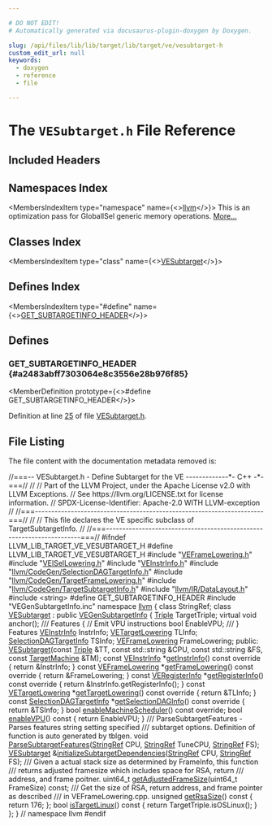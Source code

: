 ```yaml
---

# DO NOT EDIT!
# Automatically generated via docusaurus-plugin-doxygen by Doxygen.

slug: /api/files/lib/lib/target/lib/target/ve/vesubtarget-h
custom_edit_url: null
keywords:
  - doxygen
  - reference
  - file

---
```





# The `VESubtarget.h` File Reference

<DoxygenPage pluginConfig={pluginConfig}>



## Included Headers

<IncludesList>
<IncludesListItem
  filePath="VEFrameLowering.h"
  permalink="/docs/api/files/lib/lib/target/lib/target/ve/veframelowering-h"
  isLocal="true" />
<IncludesListItem
  filePath="VEISelLowering.h"
  permalink="/docs/api/files/lib/lib/target/lib/target/ve/veisellowering-h"
  isLocal="true" />
<IncludesListItem
  filePath="VEInstrInfo.h"
  permalink="/docs/api/files/lib/lib/target/lib/target/ve/veinstrinfo-h"
  isLocal="true" />
<IncludesListItem
  filePath="llvm/CodeGen/SelectionDAGTargetInfo.h"
  permalink="/docs/api/files/include/include/llvm/include/llvm/codegen/selectiondagtargetinfo-h"
  isLocal="true" />
<IncludesListItem
  filePath="llvm/CodeGen/TargetFrameLowering.h"
  permalink="/docs/api/files/include/include/llvm/include/llvm/codegen/targetframelowering-h"
  isLocal="true" />
<IncludesListItem
  filePath="llvm/CodeGen/TargetSubtargetInfo.h"
  permalink="/docs/api/files/include/include/llvm/include/llvm/codegen/targetsubtargetinfo-h"
  isLocal="true" />
<IncludesListItem
  filePath="llvm/IR/DataLayout.h"
  permalink="/docs/api/files/include/include/llvm/include/llvm/ir/datalayout-h"
  isLocal="true" />
<IncludesListItem
  filePath="string"
  permalink=""
  isLocal="false" />
<IncludesListItem
  filePath="VEGenSubtargetInfo.inc"
  permalink=""
  isLocal="true" />
</IncludesList>

## Namespaces Index

<MembersIndex>

<MembersIndexItem
  type="namespace"
  name={<><a href="/docs/api/namespaces/llvm">llvm</a></>}>
This is an optimization pass for GlobalISel generic memory operations. <a href="/docs/api/namespaces/llvm/#details">More...</a>
</MembersIndexItem>

</MembersIndex>

## Classes Index

<MembersIndex>

<MembersIndexItem
  type="class"
  name={<><a href="/docs/api/classes/llvm/vesubtarget">VESubtarget</a></>}>
</MembersIndexItem>

</MembersIndex>

## Defines Index

<MembersIndex>

<MembersIndexItem
  type="#define"
  name={<><a href="#a2483abff7303064e8c3556e28b976f85">GET&#95;SUBTARGETINFO&#95;HEADER</a></>}>
</MembersIndexItem>

</MembersIndex>


<SectionDefinition>

## Defines

### GET&#95;SUBTARGETINFO&#95;HEADER {#a2483abff7303064e8c3556e28b976f85}

<MemberDefinition
  prototype={<>#define GET&#95;SUBTARGETINFO&#95;HEADER</>}>

Definition at line <a href="#l00025">25</a> of file <a href="/docs/api/files/lib/lib/target/lib/target/ve/vesubtarget-h">VESubtarget.h</a>.
</MemberDefinition>

</SectionDefinition>

## File Listing

The file content with the documentation metadata removed is:

<ProgramListing>

<Link id="l00001" /><CodeLine lineNumber="1"><Highlight kind="comment">//===-- VESubtarget.h - Define Subtarget for the VE -------------&#42;- C++ -&#42;-===//</Highlight><Highlight kind="normal"></Highlight></CodeLine>
<Link id="l00002" /><CodeLine lineNumber="2"><Highlight kind="normal"></Highlight><Highlight kind="comment">//</Highlight><Highlight kind="normal"></Highlight></CodeLine>
<Link id="l00003" /><CodeLine lineNumber="3"><Highlight kind="normal"></Highlight><Highlight kind="comment">// Part of the LLVM Project, under the Apache License v2.0 with LLVM Exceptions.</Highlight><Highlight kind="normal"></Highlight></CodeLine>
<Link id="l00004" /><CodeLine lineNumber="4"><Highlight kind="normal"></Highlight><Highlight kind="comment">// See https://llvm.org/LICENSE.txt for license information.</Highlight><Highlight kind="normal"></Highlight></CodeLine>
<Link id="l00005" /><CodeLine lineNumber="5"><Highlight kind="normal"></Highlight><Highlight kind="comment">// SPDX-License-Identifier: Apache-2.0 WITH LLVM-exception</Highlight><Highlight kind="normal"></Highlight></CodeLine>
<Link id="l00006" /><CodeLine lineNumber="6"><Highlight kind="normal"></Highlight><Highlight kind="comment">//</Highlight><Highlight kind="normal"></Highlight></CodeLine>
<Link id="l00007" /><CodeLine lineNumber="7"><Highlight kind="normal"></Highlight><Highlight kind="comment">//===----------------------------------------------------------------------===//</Highlight><Highlight kind="normal"></Highlight></CodeLine>
<Link id="l00008" /><CodeLine lineNumber="8"><Highlight kind="normal"></Highlight><Highlight kind="comment">//</Highlight><Highlight kind="normal"></Highlight></CodeLine>
<Link id="l00009" /><CodeLine lineNumber="9"><Highlight kind="normal"></Highlight><Highlight kind="comment">// This file declares the VE specific subclass of TargetSubtargetInfo.</Highlight><Highlight kind="normal"></Highlight></CodeLine>
<Link id="l00010" /><CodeLine lineNumber="10"><Highlight kind="normal"></Highlight><Highlight kind="comment">//</Highlight><Highlight kind="normal"></Highlight></CodeLine>
<Link id="l00011" /><CodeLine lineNumber="11"><Highlight kind="normal"></Highlight><Highlight kind="comment">//===----------------------------------------------------------------------===//</Highlight><Highlight kind="normal"></Highlight></CodeLine>
<Link id="l00012" /><CodeLine lineNumber="12"><Highlight kind="normal"></Highlight></CodeLine>
<Link id="l00013" /><CodeLine lineNumber="13"><Highlight kind="normal"></Highlight><Highlight kind="preprocessor">#ifndef LLVM&#95;LIB&#95;TARGET&#95;VE&#95;VESUBTARGET&#95;H</Highlight><Highlight kind="normal"></Highlight></CodeLine>
<Link id="l00014" /><CodeLine lineNumber="14"><Highlight kind="normal"></Highlight><Highlight kind="preprocessor">#define LLVM&#95;LIB&#95;TARGET&#95;VE&#95;VESUBTARGET&#95;H</Highlight><Highlight kind="normal"></Highlight></CodeLine>
<Link id="l00015" /><CodeLine lineNumber="15"><Highlight kind="normal"></Highlight></CodeLine>
<Link id="l00016" /><CodeLine lineNumber="16"><Highlight kind="normal"></Highlight><Highlight kind="preprocessor">#include &quot;<a href="/docs/api/files/lib/lib/target/lib/target/ve/veframelowering-h">VEFrameLowering.h</a>&quot;</Highlight><Highlight kind="normal"></Highlight></CodeLine>
<Link id="l00017" /><CodeLine lineNumber="17"><Highlight kind="normal"></Highlight><Highlight kind="preprocessor">#include &quot;<a href="/docs/api/files/lib/lib/target/lib/target/ve/veisellowering-h">VEISelLowering.h</a>&quot;</Highlight><Highlight kind="normal"></Highlight></CodeLine>
<Link id="l00018" /><CodeLine lineNumber="18"><Highlight kind="normal"></Highlight><Highlight kind="preprocessor">#include &quot;<a href="/docs/api/files/lib/lib/target/lib/target/ve/veinstrinfo-h">VEInstrInfo.h</a>&quot;</Highlight><Highlight kind="normal"></Highlight></CodeLine>
<Link id="l00019" /><CodeLine lineNumber="19"><Highlight kind="normal"></Highlight><Highlight kind="preprocessor">#include &quot;<a href="/docs/api/files/include/include/llvm/include/llvm/codegen/selectiondagtargetinfo-h">llvm/CodeGen/SelectionDAGTargetInfo.h</a>&quot;</Highlight><Highlight kind="normal"></Highlight></CodeLine>
<Link id="l00020" /><CodeLine lineNumber="20"><Highlight kind="normal"></Highlight><Highlight kind="preprocessor">#include &quot;<a href="/docs/api/files/include/include/llvm/include/llvm/codegen/targetframelowering-h">llvm/CodeGen/TargetFrameLowering.h</a>&quot;</Highlight><Highlight kind="normal"></Highlight></CodeLine>
<Link id="l00021" /><CodeLine lineNumber="21"><Highlight kind="normal"></Highlight><Highlight kind="preprocessor">#include &quot;<a href="/docs/api/files/include/include/llvm/include/llvm/codegen/targetsubtargetinfo-h">llvm/CodeGen/TargetSubtargetInfo.h</a>&quot;</Highlight><Highlight kind="normal"></Highlight></CodeLine>
<Link id="l00022" /><CodeLine lineNumber="22"><Highlight kind="normal"></Highlight><Highlight kind="preprocessor">#include &quot;<a href="/docs/api/files/include/include/llvm/include/llvm/ir/datalayout-h">llvm/IR/DataLayout.h</a>&quot;</Highlight><Highlight kind="normal"></Highlight></CodeLine>
<Link id="l00023" /><CodeLine lineNumber="23"><Highlight kind="normal"></Highlight><Highlight kind="preprocessor">#include &lt;string&gt;</Highlight><Highlight kind="normal"></Highlight></CodeLine>
<Link id="l00024" /><CodeLine lineNumber="24"><Highlight kind="normal"></Highlight></CodeLine>
<Link id="l00025" /><CodeLine lineNumber="25" lineLink="#a2483abff7303064e8c3556e28b976f85"><Highlight kind="normal"></Highlight><Highlight kind="preprocessor">#define GET&#95;SUBTARGETINFO&#95;HEADER</Highlight><Highlight kind="normal"></Highlight></CodeLine>
<Link id="l00026" /><CodeLine lineNumber="26"><Highlight kind="normal"></Highlight><Highlight kind="preprocessor">#include &quot;VEGenSubtargetInfo.inc&quot;</Highlight><Highlight kind="normal"></Highlight></CodeLine>
<Link id="l00027" /><CodeLine lineNumber="27"><Highlight kind="normal"></Highlight></CodeLine>
<Link id="l00028" /><CodeLine lineNumber="28"><Highlight kind="normal"></Highlight><Highlight kind="keyword">namespace </Highlight><Highlight kind="normal"><a href="/docs/api/namespaces/llvm">llvm</a> &#123;</Highlight></CodeLine>
<Link id="l00029" /><CodeLine lineNumber="29"><Highlight kind="normal"></Highlight><Highlight kind="keyword">class </Highlight><Highlight kind="normal">StringRef;</Highlight></CodeLine>
<Link id="l00030" /><CodeLine lineNumber="30"><Highlight kind="normal"></Highlight></CodeLine>
<Link id="l00031" /><CodeLine lineNumber="31" lineLink="/docs/api/classes/llvm/vesubtarget"><Highlight kind="normal"></Highlight><Highlight kind="keyword">class </Highlight><Highlight kind="normal"><a href="/docs/api/classes/llvm/vesubtarget/#ad30b4b6d4e3721ff97e97fb248ec4cf9">VESubtarget</a> : </Highlight><Highlight kind="keyword">public</Highlight><Highlight kind="normal"> <a href="/docs/api/classes/vegensubtargetinfo">VEGenSubtargetInfo</a> &#123;</Highlight></CodeLine>
<Link id="l00032" /><CodeLine lineNumber="32"><Highlight kind="normal">  <a href="/docs/api/classes/llvm/triple">Triple</a> TargetTriple;</Highlight></CodeLine>
<Link id="l00033" /><CodeLine lineNumber="33"><Highlight kind="normal">  </Highlight><Highlight kind="keyword">virtual</Highlight><Highlight kind="normal"> </Highlight><Highlight kind="keywordtype">void</Highlight><Highlight kind="normal"> anchor();</Highlight></CodeLine>
<Link id="l00034" /><CodeLine lineNumber="34"><Highlight kind="normal"></Highlight><Highlight kind="comment"></Highlight></CodeLine>
<Link id="l00035" /><CodeLine lineNumber="35"><Highlight kind="comment">  /// Features &#123;</Highlight><Highlight kind="normal"></Highlight></CodeLine>
<Link id="l00036" /><CodeLine lineNumber="36"><Highlight kind="normal"></Highlight></CodeLine>
<Link id="l00037" /><CodeLine lineNumber="37"><Highlight kind="normal">  </Highlight><Highlight kind="comment">// Emit VPU instructions</Highlight><Highlight kind="normal"></Highlight></CodeLine>
<Link id="l00038" /><CodeLine lineNumber="38"><Highlight kind="normal">  </Highlight><Highlight kind="keywordtype">bool</Highlight><Highlight kind="normal"> EnableVPU;</Highlight></CodeLine>
<Link id="l00039" /><CodeLine lineNumber="39"><Highlight kind="normal"></Highlight><Highlight kind="comment"></Highlight></CodeLine>
<Link id="l00040" /><CodeLine lineNumber="40"><Highlight kind="comment">  /// &#125; Features</Highlight><Highlight kind="normal"></Highlight></CodeLine>
<Link id="l00041" /><CodeLine lineNumber="41"><Highlight kind="normal"></Highlight></CodeLine>
<Link id="l00042" /><CodeLine lineNumber="42"><Highlight kind="normal">  <a href="/docs/api/classes/llvm/veinstrinfo">VEInstrInfo</a> InstrInfo;</Highlight></CodeLine>
<Link id="l00043" /><CodeLine lineNumber="43"><Highlight kind="normal">  <a href="/docs/api/classes/llvm/vetargetlowering">VETargetLowering</a> TLInfo;</Highlight></CodeLine>
<Link id="l00044" /><CodeLine lineNumber="44"><Highlight kind="normal">  <a href="/docs/api/classes/llvm/selectiondagtargetinfo">SelectionDAGTargetInfo</a> TSInfo;</Highlight></CodeLine>
<Link id="l00045" /><CodeLine lineNumber="45"><Highlight kind="normal">  <a href="/docs/api/classes/llvm/veframelowering">VEFrameLowering</a> FrameLowering;</Highlight></CodeLine>
<Link id="l00046" /><CodeLine lineNumber="46"><Highlight kind="normal"></Highlight></CodeLine>
<Link id="l00047" /><CodeLine lineNumber="47"><Highlight kind="normal"></Highlight><Highlight kind="keyword">public</Highlight><Highlight kind="normal">:</Highlight></CodeLine>
<Link id="l00048" /><CodeLine lineNumber="48"><Highlight kind="normal">  <a href="/docs/api/classes/llvm/vesubtarget/#ad30b4b6d4e3721ff97e97fb248ec4cf9">VESubtarget</a>(</Highlight><Highlight kind="keyword">const</Highlight><Highlight kind="normal"> <a href="/docs/api/classes/llvm/triple">Triple</a> &amp;TT, </Highlight><Highlight kind="keyword">const</Highlight><Highlight kind="normal"> std::string &amp;CPU, </Highlight><Highlight kind="keyword">const</Highlight><Highlight kind="normal"> std::string &amp;FS,</Highlight></CodeLine>
<Link id="l00049" /><CodeLine lineNumber="49"><Highlight kind="normal">              </Highlight><Highlight kind="keyword">const</Highlight><Highlight kind="normal"> <a href="/docs/api/classes/llvm/targetmachine">TargetMachine</a> &amp;TM);</Highlight></CodeLine>
<Link id="l00050" /><CodeLine lineNumber="50"><Highlight kind="normal"></Highlight></CodeLine>
<Link id="l00051" /><CodeLine lineNumber="51" lineLink="/docs/api/classes/llvm/vesubtarget/#a96b42641fc5f60a36212147b75fe3669"><Highlight kind="normal">  </Highlight><Highlight kind="keyword">const</Highlight><Highlight kind="normal"> <a href="/docs/api/classes/llvm/veinstrinfo">VEInstrInfo</a> &#42;<a href="/docs/api/classes/llvm/vesubtarget/#a96b42641fc5f60a36212147b75fe3669">getInstrInfo</a>()</Highlight><Highlight kind="keyword"> const override </Highlight><Highlight kind="normal">&#123; </Highlight><Highlight kind="keywordflow">return</Highlight><Highlight kind="normal"> &amp;InstrInfo; &#125;</Highlight></CodeLine>
<Link id="l00052" /><CodeLine lineNumber="52" lineLink="/docs/api/classes/llvm/vesubtarget/#ad4a1aa0e342ede17960fb5f6f09ab2ef"><Highlight kind="normal">  </Highlight><Highlight kind="keyword">const</Highlight><Highlight kind="normal"> <a href="/docs/api/classes/llvm/veframelowering">VEFrameLowering</a> &#42;<a href="/docs/api/classes/llvm/vesubtarget/#ad4a1aa0e342ede17960fb5f6f09ab2ef">getFrameLowering</a>()</Highlight><Highlight kind="keyword"> const override </Highlight><Highlight kind="normal">&#123;</Highlight></CodeLine>
<Link id="l00053" /><CodeLine lineNumber="53"><Highlight kind="normal">    </Highlight><Highlight kind="keywordflow">return</Highlight><Highlight kind="normal"> &amp;FrameLowering;</Highlight></CodeLine>
<Link id="l00054" /><CodeLine lineNumber="54"><Highlight kind="normal">  &#125;</Highlight></CodeLine>
<Link id="l00055" /><CodeLine lineNumber="55" lineLink="/docs/api/classes/llvm/vesubtarget/#aecdc3319eb01ec80a69ace4e6111a284"><Highlight kind="normal">  </Highlight><Highlight kind="keyword">const</Highlight><Highlight kind="normal"> <a href="/docs/api/structs/llvm/veregisterinfo">VERegisterInfo</a> &#42;<a href="/docs/api/classes/llvm/vesubtarget/#aecdc3319eb01ec80a69ace4e6111a284">getRegisterInfo</a>()</Highlight><Highlight kind="keyword"> const override </Highlight><Highlight kind="normal">&#123;</Highlight></CodeLine>
<Link id="l00056" /><CodeLine lineNumber="56"><Highlight kind="normal">    </Highlight><Highlight kind="keywordflow">return</Highlight><Highlight kind="normal"> &amp;InstrInfo.getRegisterInfo();</Highlight></CodeLine>
<Link id="l00057" /><CodeLine lineNumber="57"><Highlight kind="normal">  &#125;</Highlight></CodeLine>
<Link id="l00058" /><CodeLine lineNumber="58" lineLink="/docs/api/classes/llvm/vesubtarget/#ab9ac228c9a9549c1af3a761170034d30"><Highlight kind="normal">  </Highlight><Highlight kind="keyword">const</Highlight><Highlight kind="normal"> <a href="/docs/api/classes/llvm/vetargetlowering">VETargetLowering</a> &#42;<a href="/docs/api/classes/llvm/vesubtarget/#ab9ac228c9a9549c1af3a761170034d30">getTargetLowering</a>()</Highlight><Highlight kind="keyword"> const override </Highlight><Highlight kind="normal">&#123; </Highlight><Highlight kind="keywordflow">return</Highlight><Highlight kind="normal"> &amp;TLInfo; &#125;</Highlight></CodeLine>
<Link id="l00059" /><CodeLine lineNumber="59" lineLink="/docs/api/classes/llvm/vesubtarget/#aa7c9b64ef05827af96d4847b8bf02c2e"><Highlight kind="normal">  </Highlight><Highlight kind="keyword">const</Highlight><Highlight kind="normal"> <a href="/docs/api/classes/llvm/selectiondagtargetinfo">SelectionDAGTargetInfo</a> &#42;<a href="/docs/api/classes/llvm/vesubtarget/#aa7c9b64ef05827af96d4847b8bf02c2e">getSelectionDAGInfo</a>()</Highlight><Highlight kind="keyword"> const override </Highlight><Highlight kind="normal">&#123;</Highlight></CodeLine>
<Link id="l00060" /><CodeLine lineNumber="60"><Highlight kind="normal">    </Highlight><Highlight kind="keywordflow">return</Highlight><Highlight kind="normal"> &amp;TSInfo;</Highlight></CodeLine>
<Link id="l00061" /><CodeLine lineNumber="61"><Highlight kind="normal">  &#125;</Highlight></CodeLine>
<Link id="l00062" /><CodeLine lineNumber="62"><Highlight kind="normal"></Highlight></CodeLine>
<Link id="l00063" /><CodeLine lineNumber="63"><Highlight kind="normal">  </Highlight><Highlight kind="keywordtype">bool</Highlight><Highlight kind="normal"> <a href="/docs/api/classes/llvm/vesubtarget/#a2804ca33c9d829911f72a0533dacb824">enableMachineScheduler</a>() </Highlight><Highlight kind="keyword">const override</Highlight><Highlight kind="normal">;</Highlight></CodeLine>
<Link id="l00064" /><CodeLine lineNumber="64"><Highlight kind="normal"></Highlight></CodeLine>
<Link id="l00065" /><CodeLine lineNumber="65" lineLink="/docs/api/classes/llvm/vesubtarget/#a27cb5a80d551b6dafd29ae91c6a67e72"><Highlight kind="normal">  </Highlight><Highlight kind="keywordtype">bool</Highlight><Highlight kind="normal"> <a href="/docs/api/classes/llvm/vesubtarget/#a27cb5a80d551b6dafd29ae91c6a67e72">enableVPU</a>()</Highlight><Highlight kind="keyword"> const </Highlight><Highlight kind="normal">&#123; </Highlight><Highlight kind="keywordflow">return</Highlight><Highlight kind="normal"> EnableVPU; &#125;</Highlight></CodeLine>
<Link id="l00066" /><CodeLine lineNumber="66"><Highlight kind="normal"></Highlight><Highlight kind="comment"></Highlight></CodeLine>
<Link id="l00067" /><CodeLine lineNumber="67"><Highlight kind="comment">  /// ParseSubtargetFeatures - Parses features string setting specified</Highlight></CodeLine>
<Link id="l00068" /><CodeLine lineNumber="68"><Highlight kind="comment">  /// subtarget options.  Definition of function is auto generated by tblgen.</Highlight><Highlight kind="normal"></Highlight></CodeLine>
<Link id="l00069" /><CodeLine lineNumber="69" lineLink="/docs/api/classes/llvm/vesubtarget/#a2238b9fd6c4557b037c645e664c1e6a0"><Highlight kind="normal">  </Highlight><Highlight kind="keywordtype">void</Highlight><Highlight kind="normal"> <a href="/docs/api/classes/llvm/vesubtarget/#a2238b9fd6c4557b037c645e664c1e6a0">ParseSubtargetFeatures</a>(<a href="/docs/api/classes/llvm/stringref">StringRef</a> CPU, <a href="/docs/api/classes/llvm/stringref">StringRef</a> TuneCPU, <a href="/docs/api/classes/llvm/stringref">StringRef</a> FS);</Highlight></CodeLine>
<Link id="l00070" /><CodeLine lineNumber="70"><Highlight kind="normal">  <a href="/docs/api/classes/llvm/vesubtarget/#ad30b4b6d4e3721ff97e97fb248ec4cf9">VESubtarget</a> &amp;<a href="/docs/api/classes/llvm/vesubtarget/#a93f03b43c499eb1e609399b721681624">initializeSubtargetDependencies</a>(<a href="/docs/api/classes/llvm/stringref">StringRef</a> CPU, <a href="/docs/api/classes/llvm/stringref">StringRef</a> FS);</Highlight></CodeLine>
<Link id="l00071" /><CodeLine lineNumber="71"><Highlight kind="normal"></Highlight><Highlight kind="comment"></Highlight></CodeLine>
<Link id="l00072" /><CodeLine lineNumber="72"><Highlight kind="comment">  /// Given a actual stack size as determined by FrameInfo, this function</Highlight></CodeLine>
<Link id="l00073" /><CodeLine lineNumber="73"><Highlight kind="comment">  /// returns adjusted framesize which includes space for RSA, return</Highlight></CodeLine>
<Link id="l00074" /><CodeLine lineNumber="74"><Highlight kind="comment">  /// address, and frame poitner.</Highlight><Highlight kind="normal"></Highlight></CodeLine>
<Link id="l00075" /><CodeLine lineNumber="75"><Highlight kind="normal">  uint64&#95;t <a href="/docs/api/classes/llvm/vesubtarget/#a20a73c3c6631ebcb090858d4cb244ac8">getAdjustedFrameSize</a>(uint64&#95;t FrameSize) </Highlight><Highlight kind="keyword">const</Highlight><Highlight kind="normal">;</Highlight></CodeLine>
<Link id="l00076" /><CodeLine lineNumber="76"><Highlight kind="normal"></Highlight><Highlight kind="comment"></Highlight></CodeLine>
<Link id="l00077" /><CodeLine lineNumber="77"><Highlight kind="comment">  /// Get the size of RSA, return address, and frame pointer as described</Highlight></CodeLine>
<Link id="l00078" /><CodeLine lineNumber="78"><Highlight kind="comment">  /// in VEFrameLowering.cpp.</Highlight><Highlight kind="normal"></Highlight></CodeLine>
<Link id="l00079" /><CodeLine lineNumber="79" lineLink="/docs/api/classes/llvm/vesubtarget/#a3b88357c6972aff211e829aee4da3658"><Highlight kind="normal">  </Highlight><Highlight kind="keywordtype">unsigned</Highlight><Highlight kind="normal"> <a href="/docs/api/classes/llvm/vesubtarget/#a3b88357c6972aff211e829aee4da3658">getRsaSize</a>()</Highlight><Highlight kind="keyword"> const </Highlight><Highlight kind="normal">&#123; </Highlight><Highlight kind="keywordflow">return</Highlight><Highlight kind="normal"> 176; &#125;;</Highlight></CodeLine>
<Link id="l00080" /><CodeLine lineNumber="80"><Highlight kind="normal"></Highlight></CodeLine>
<Link id="l00081" /><CodeLine lineNumber="81" lineLink="/docs/api/classes/llvm/vesubtarget/#a63574f2ac18f5b5cea01f1673c3ab39b"><Highlight kind="normal">  </Highlight><Highlight kind="keywordtype">bool</Highlight><Highlight kind="normal"> <a href="/docs/api/classes/llvm/vesubtarget/#a63574f2ac18f5b5cea01f1673c3ab39b">isTargetLinux</a>()</Highlight><Highlight kind="keyword"> const </Highlight><Highlight kind="normal">&#123; </Highlight><Highlight kind="keywordflow">return</Highlight><Highlight kind="normal"> TargetTriple.isOSLinux(); &#125;</Highlight></CodeLine>
<Link id="l00082" /><CodeLine lineNumber="82"><Highlight kind="normal">&#125;;</Highlight></CodeLine>
<Link id="l00083" /><CodeLine lineNumber="83"><Highlight kind="normal"></Highlight></CodeLine>
<Link id="l00084" /><CodeLine lineNumber="84"><Highlight kind="normal">&#125; </Highlight><Highlight kind="comment">// namespace llvm</Highlight><Highlight kind="normal"></Highlight></CodeLine>
<Link id="l00085" /><CodeLine lineNumber="85"><Highlight kind="normal"></Highlight></CodeLine>
<Link id="l00086" /><CodeLine lineNumber="86"><Highlight kind="normal"></Highlight><Highlight kind="preprocessor">#endif</Highlight></CodeLine>

</ProgramListing>

</DoxygenPage>
